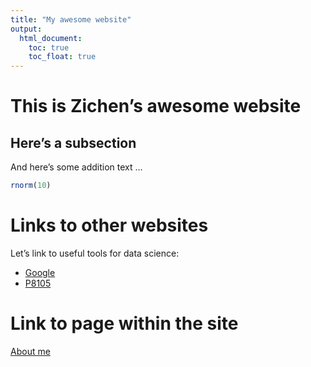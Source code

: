 ```yaml
---
title: "My awesome website"
output: 
  html_document:
    toc: true
    toc_float: true
---
```


# This is Zichen's awesome website


## Here's a subsection

And here's some addition text ...

```r
rnorm(10)
```

# Links to other websites

Let's link to useful tools for data science:

* [Google](https://www.google.com/)
* [P8105](https://p8105.com)



# Link to page within the site

[About me](about.html)









